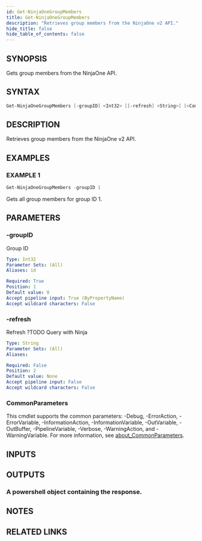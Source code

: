 ```yaml
---
id: Get-NinjaOneGroupMembers
title: Get-NinjaOneGroupMembers
description: "Retrieves group members from the NinjaOne v2 API."
hide_title: false
hide_table_of_contents: false
---
```


## SYNOPSIS

Gets group members from the NinjaOne API.

## SYNTAX

```powershell
Get-NinjaOneGroupMembers [-groupID] <Int32> [[-refresh] <String>] [<CommonParameters>]
```

## DESCRIPTION

Retrieves group members from the NinjaOne v2 API.

## EXAMPLES

### EXAMPLE 1

```powershell
Get-NinjaOneGroupMembers -groupID 1
```

Gets all group members for group ID 1.

## PARAMETERS

### -groupID

Group ID

```yaml
Type: Int32
Parameter Sets: (All)
Aliases: id

Required: True
Position: 1
Default value: 0
Accept pipeline input: True (ByPropertyName)
Accept wildcard characters: False
```

### -refresh

Refresh ?TODO Query with Ninja

```yaml
Type: String
Parameter Sets: (All)
Aliases:

Required: False
Position: 2
Default value: None
Accept pipeline input: False
Accept wildcard characters: False
```

### CommonParameters

This cmdlet supports the common parameters: -Debug, -ErrorAction, -ErrorVariable, -InformationAction, -InformationVariable, -OutVariable, -OutBuffer, -PipelineVariable, -Verbose, -WarningAction, and -WarningVariable. For more information, see [about_CommonParameters](http://go.microsoft.com/fwlink/?LinkID=113216).

## INPUTS

## OUTPUTS

### A powershell object containing the response.

## NOTES

## RELATED LINKS
